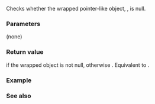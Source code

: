 {{cpp/experimental/propagate_const/title|operator bool}}
{{cpp/experimental/lib extensions 2/propagate_const/navbar}}

{{ddcl | since=libfund_ts_2| 1=
constexpr explicit operator bool() const;
}}

Checks whether the wrapped pointer-like object, {{c|t_}}, is null.

===Parameters===
(none)

===Return value===
{{c|true}} if the wrapped object is not null, otherwise {{c|false}}. Equivalent to {{c|(bool)t_}}.


===Example===
{{example |
 | code=
 | output=
}}

===See also===
{{dsc begin}}
{{dsc inc | cpp/experimental/propagate_const/dsc get}}
{{dsc end}}

{{langlinks|zh}}